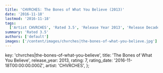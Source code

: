 ```yaml
---
title: 'CHVRCHES: The Bones of What You Believe (2013)'
date: '2016-11-18'
lastmod: '2016-11-18'
tags:
  ['Artist CHVRCHES', 'Rated 3.5', 'Release Year 2013', 'Release Decade 2010']
summary: 'Rated 3.5'
authors: ['default']
images: ['/content/images/chvrches|the-bones-of-what-you-believe.jpg']
---
```


  key: 'chvrches|the-bones-of-what-you-believe',
  title: 'The Bones of What You Believe',
  release_year: 2013,
  rating: 7,
  rating_date: '2016-11-18T00:00:00.000Z',
  artist: 'CHVRCHES',
};

<MusicRating data={data} />
